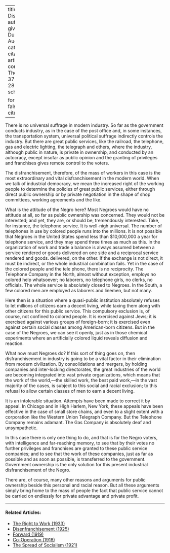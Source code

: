 
---
title: 'Economic Disenfranchisement'
author:
  - name:
      given: W.E.B.
      family: Du Bois
date: Aug. 1930
categories: 
  - ""
citation: 
  type: article-journal
  container-title: The Crisis
  volume: 37
  issue: 8
  page: 281-282
google-scholar: true

format:
  html:
    toc: false
    appendix-cite-as: display
---



There is no universal suffrage in modern industry. So far as the government conducts industry, as in the case of the post office and, in some instances, the transportation system, universal political suffrage indirectly controls the industry. But there are great public services, like the railroad, the telephone, gas and electric lighting, the telegraph and others, where the industry, although public in nature, is private in ownership, and conducted by an autocracy, except insofar as public opinion and the granting of privileges and franchises gives remote control to the voters. 

The disfranchisement, therefore, of the mass of workers in this case is the most extraordinary and vital disfranchisement in the modern world. When we talk of industrial democracy, we mean the increased right of the working people to determine the policies of great public services, either through direct public ownership or by private negotiation in the shape of shop committees, working agreements and the like. 

What is the attitude of the Negro here? Most Negroes would have no attitude at all, so far as public ownership was concerned. They would not be interested; and yet, they are, or should be, tremendously interested. Take, for instance, the telephone service. It is well-nigh universal. The number of telephones in use by colored people runs into the millions. It is not possible that Negroes in the United States spend less than $10,000,000 a year for telephone service, and they may spend three times as much as this. In the organization of work and trade a balance is always assumed between a service rendered or goods delivered on one side and a reciprocal service rendered and goods. delivered, on the other. If the exchange is not direct, it must be indirect, or the whole industrial combination fails. Yet in the case of the colored people and the tele phone, there is no reciprocity. The Telephone Company in the North, almost without exception, employs no colored help whatsoever; no laborers, no telephone girls, no clerks, no officials. The whole service is absolutely closed to Negroes. In the South, a few colored men are employed as laborers and linemen, but not many. 

Here then is a situation where a quasi-public institution absolutely refuses to let millions of citizens earn a decent living, while taxing them along with other citizens for this public service. This compulsory exclusion is, of course, not confined to colored people. It is exercised against Jews; it is exercised against various groups of foreign-born; it is exercised even against certain social classes among American-born citizens. But in the case of the Negroes, we can see it openly, just as in those chemical experiments where an artificially colored liquid reveals diffusion and reaction.

What now must Negroes do? If this sort of thing goes on, then disfranchisement in industry is going to be a vital factor in their elimination from modern civilization. By consolidations and mergers, by holding companies and inter-locking directorates, the great industries of the world are becoming integrated into vast private organizations, which means that the work of the world,---the skilled work, the best paid work,---in the vast majority of the cases, is subject to this social and racial exclusion; to this refusal to allow certain classes of men to earn a decent living. 

It is an intolerable situation. Attempts have been made to correct it by appeal. In Chicago and in High Harlem, New York, these appeals have been effective in the case of small store chains, and even to a slight extent with a corporation like the Western Union Telegraph Company. But the Telephone Company remains adamant. The Gas Company is absolutely deaf and unsympathetic. 

In this case there is only one thing to do, and that is for the Negro voters, with intelligence and far-reaching memory, to see that by their votes no further privileges and franchises are granted to these public service companies; and to see that the work of these companies, just as far as possible and as soon as possible, is transferred to the government. Government ownership is the only solution for this present industrial disfranchisement of the Negro. 

There are, of course, many other reasons and arguments for public ownership beside this personal and racial reason. But all these arguments simply bring home to the mass of people the fact that public service cannot be carried on endlessly for private advantage and private profit.

<!-- Similar articles start here -->

<hr>
#### Related Articles:

* [The Right to Work (1933)](/Volumes/40/04/right_to_work.html)
* [Disenfranchisement (1925)](/Volumes/30/02/disenfranchisement.html)
* [Forward (1919)](/Volumes/18/05/forward.html)
* [Co-Operation (1918)](/Volumes/15/01/cooperation.html)
* [The Spread of Socialism (1921)](/Volumes/22/05/spread-of-socialism.html)

<!-- Similar articles end here -->